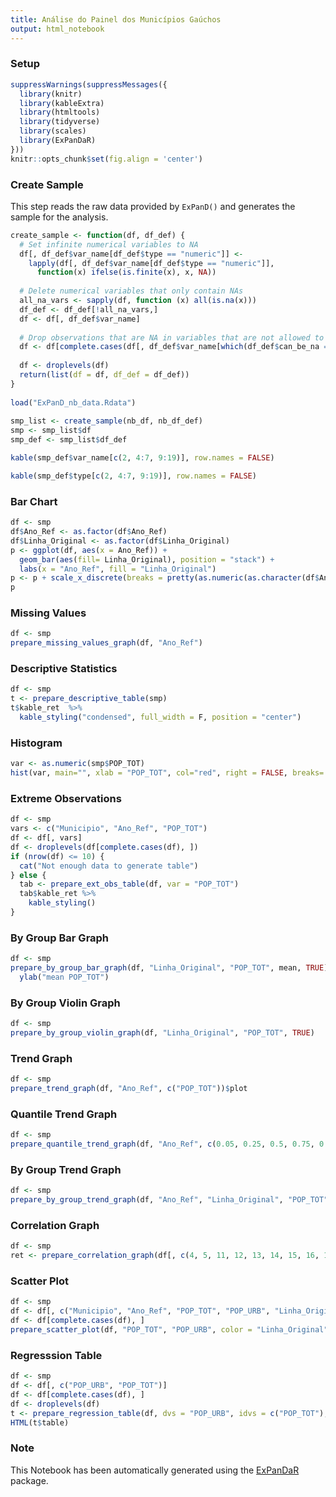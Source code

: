 ---
title: Análise do Painel dos Municípios Gaúchos
output: html_notebook
---
 
 
### Setup
 
```{r setup}
suppressWarnings(suppressMessages({
  library(knitr)
  library(kableExtra)
  library(htmltools)
  library(tidyverse)
  library(scales)
  library(ExPanDaR)
}))
knitr::opts_chunk$set(fig.align = 'center')
```
 
 
### Create Sample
 
This step reads the raw data provided by `ExPanD()` and generates the sample for the analysis.
 
```{r create_sample}
create_sample <- function(df, df_def) {
  # Set infinite numerical variables to NA
  df[, df_def$var_name[df_def$type == "numeric"]] <-
    lapply(df[, df_def$var_name[df_def$type == "numeric"]],
      function(x) ifelse(is.finite(x), x, NA))
 
  # Delete numerical variables that only contain NAs
  all_na_vars <- sapply(df, function (x) all(is.na(x)))
  df_def <- df_def[!all_na_vars,]
  df <- df[, df_def$var_name]
 
  # Drop observations that are NA in variables that are not allowed to
  df <- df[complete.cases(df[, df_def$var_name[which(df_def$can_be_na == FALSE)]]), ]
 
  df <- droplevels(df)
  return(list(df = df, df_def = df_def))
}
 
load("ExPanD_nb_data.Rdata")
 
smp_list <- create_sample(nb_df, nb_df_def)
smp <- smp_list$df
smp_def <- smp_list$df_def
```
 
 
```{r}
kable(smp_def$var_name[c(2, 4:7, 9:19)], row.names = FALSE) 
```

```{r}
kable(smp_def$type[c(2, 4:7, 9:19)], row.names = FALSE) 
```

### Bar Chart
 
```{r bar_chart}
df <- smp
df$Ano_Ref <- as.factor(df$Ano_Ref)
df$Linha_Original <- as.factor(df$Linha_Original)
p <- ggplot(df, aes(x = Ano_Ref)) +
  geom_bar(aes(fill= Linha_Original), position = "stack") +
  labs(x = "Ano_Ref", fill = "Linha_Original")
p <- p + scale_x_discrete(breaks = pretty(as.numeric(as.character(df$Ano_Ref)), n = 10))
p
```
 
 
### Missing Values
 
```{r missing_values}
df <- smp
prepare_missing_values_graph(df, "Ano_Ref")
```
 
 
### Descriptive Statistics
 
```{r descriptive_statistics}
df <- smp
t <- prepare_descriptive_table(smp)
t$kable_ret  %>%
  kable_styling("condensed", full_width = F, position = "center")
```
 
 
### Histogram
 
```{r histogram}
var <- as.numeric(smp$POP_TOT)
hist(var, main="", xlab = "POP_TOT", col="red", right = FALSE, breaks= 20)
```
 
 
### Extreme Observations
 
```{r extreme_obs}
df <- smp
vars <- c("Municipio", "Ano_Ref", "POP_TOT")
df <- df[, vars]
df <- droplevels(df[complete.cases(df), ])
if (nrow(df) <= 10) {
  cat("Not enough data to generate table")
} else {
  tab <- prepare_ext_obs_table(df, var = "POP_TOT")
  tab$kable_ret %>%
    kable_styling()
}
```
 
 
### By Group Bar Graph
 
```{r by_group_bar_graph}
df <- smp
prepare_by_group_bar_graph(df, "Linha_Original", "POP_TOT", mean, TRUE)$plot +
  ylab("mean POP_TOT")
```
 
 
### By Group Violin Graph
 
```{r by_group_violin_graph}
df <- smp
prepare_by_group_violin_graph(df, "Linha_Original", "POP_TOT", TRUE)
```
 
 
### Trend Graph
 
```{r trend_graph}
df <- smp
prepare_trend_graph(df, "Ano_Ref", c("POP_TOT"))$plot
```
 
 
### Quantile Trend Graph
 
```{r quantile_trend_graph}
df <- smp
prepare_quantile_trend_graph(df, "Ano_Ref", c(0.05, 0.25, 0.5, 0.75, 0.95), "POP_TOT")$plot
```
 
 
### By Group Trend Graph
 
```{r by_group_trend_graph}
df <- smp
prepare_by_group_trend_graph(df, "Ano_Ref", "Linha_Original", "POP_TOT")$plot
```
 
 
### Correlation Graph
 
```{r corrplot}
df <- smp
ret <- prepare_correlation_graph(df[, c(4, 5, 11, 12, 13, 14, 15, 16, 17, 18, 19)])
```
 
 
### Scatter Plot
 
```{r scatter_plot}
df <- smp
df <- df[, c("Municipio", "Ano_Ref", "POP_TOT", "POP_URB", "Linha_Original", "AG001")]
df <- df[complete.cases(df), ]
prepare_scatter_plot(df, "POP_TOT", "POP_URB", color = "Linha_Original", size = "AG001", loess = 1)
```
 
 
### Regresssion Table
 
```{r regression}
df <- smp
df <- df[, c("POP_URB", "POP_TOT")]
df <- df[complete.cases(df), ]
df <- droplevels(df)
t <- prepare_regression_table(df, dvs = "POP_URB", idvs = c("POP_TOT"), models = "ols")
HTML(t$table)
```
 
 
### Note
 
This Notebook has been automatically generated using the [ExPanDaR](https://joachim-gassen.github.io/ExPanDaR) package.
 
